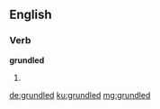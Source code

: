 ==English==

===Verb===
'''grundled'''

# {{past of|grundle}}

[[de:grundled]]
[[ku:grundled]]
[[mg:grundled]]